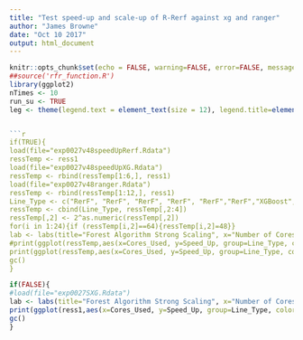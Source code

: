 ```yaml
---
title: "Test speed-up and scale-up of R-Rerf against xg and ranger"
author: "James Browne"
date: "Oct 10 2017"
output: html_document
---
```


```r
knitr::opts_chunk$set(echo = FALSE, warning=FALSE, error=FALSE, message=FALSE, cache = FALSE)
##source('rfr_function.R')
library(ggplot2)
nTimes <- 10
run_su <- TRUE
leg <- theme(legend.text = element_text(size = 12), legend.title=element_blank(), plot.title = element_text(size = 16,  face="bold"), plot.subtitle = element_text(size = 12),axis.title.x = element_text(size=12), axis.text.x = element_text(size=12), axis.title.y = element_text(size=12), axis.text.y = element_text(size=12))


```r
if(TRUE){
load(file="exp0027v48speedUpRerf.Rdata")
ressTemp <- ress1
load(file="exp0027v48speedUpXG.Rdata")
ressTemp <- rbind(ressTemp[1:6,], ress1)
load(file="exp0027v48ranger.Rdata")
ressTemp <- rbind(ressTemp[1:12,], ress1)
Line_Type <- c("RerF", "RerF", "RerF", "RerF", "RerF","RerF","XGBoost","XGBoost","XGBoost", "XGBoost", "XGBoost", "XGBoost","Ranger","Ranger","Ranger","Ranger","Ranger","Ranger", "Ideal", "Ideal", "Ideal","Ideal","Ideal", "Ideal")
ressTemp <- cbind(Line_Type, ressTemp[,2:4])
ressTemp[,2] <- 2^as.numeric(ressTemp[,2])
for(i in 1:24){if (ressTemp[i,2]==64){ressTemp[i,2]=48}}
lab <- labs(title="Forest Algorithm Strong Scaling", x="Number of Cores", y="Relative Performance", subtitle =paste("Dataset Size: 168MB"))
#print(ggplot(ressTemp,aes(x=Cores_Used, y=Speed_Up, group=Line_Type, color=Line_Type))+geom_line()+lab +leg +scale_y_continuous(trans = "log2") + scale_x_continuous(trans="log2"))
print(ggplot(ressTemp,aes(x=Cores_Used, y=Speed_Up, group=Line_Type, color=Line_Type))+geom_line()+lab +leg)
gc()
}
```
```r
if(FALSE){
#load(file="exp0027SXG.Rdata")
lab <- labs(title="Forest Algorithm Strong Scaling", x="Number of Cores", y="Relative Performance", subtitle =paste("Dataset Size: MNIST(168MB)"))
print(ggplot(ress1,aes(x=Cores_Used, y=Speed_Up, group=Line_Type, color=Line_Type))+geom_line()+lab +leg +scale_y_continuous(trans = "log2", breaks = c(2,4,8,16,32,48)))
gc()
}
```

